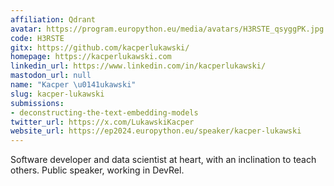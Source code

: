 ```yaml
---
affiliation: Qdrant
avatar: https://program.europython.eu/media/avatars/H3RSTE_qsyggPK.jpg
code: H3RSTE
gitx: https://github.com/kacperlukawski/
homepage: https://kacperlukawski.com
linkedin_url: https://www.linkedin.com/in/kacperlukawski/
mastodon_url: null
name: "Kacper \u0141ukawski"
slug: kacper-lukawski
submissions:
- deconstructing-the-text-embedding-models
twitter_url: https://x.com/LukawskiKacper
website_url: https://ep2024.europython.eu/speaker/kacper-lukawski
---
```


Software developer and data scientist at heart, with an inclination to teach others. Public speaker, working in DevRel.
